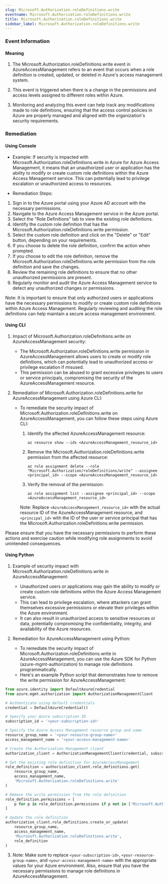 ```yaml
--- 
slug: Microsoft.Authorization.roleDefinitions.write
eventname: Microsoft.Authorization.roleDefinitions.write
title: Microsoft.Authorization.roleDefinitions.write
sidebar_label: Microsoft.Authorization.roleDefinitions.write
---
```

                       
### Event Information

#### Meaning

1. The Microsoft.Authorization.roleDefinitions.write event in AzureAccessManagement refers to an event that occurs when a role definition is created, updated, or deleted in Azure's access management system.

2. This event is triggered when there is a change in the permissions and access levels assigned to different roles within Azure.

3. Monitoring and analyzing this event can help track any modifications made to role definitions, ensuring that the access control policies in Azure are properly managed and aligned with the organization's security requirements.

### Remediation

#### Using Console

- Example: If security is impacted with Microsoft.Authorization.roleDefinitions.write in Azure for Azure Access Management, it means that an unauthorized user or application has the ability to modify or create custom role definitions within the Azure Access Management service. This can potentially lead to privilege escalation or unauthorized access to resources.

- Remediation Steps:
1. Sign in to the Azure portal using your Azure AD account with the necessary permissions.
2. Navigate to the Azure Access Management service in the Azure portal.
3. Select the "Role Definitions" tab to view the existing role definitions.
4. Identify the custom role definition that has the Microsoft.Authorization.roleDefinitions.write permission.
5. Select the custom role definition and click on the "Delete" or "Edit" button, depending on your requirements.
6. If you choose to delete the role definition, confirm the action when prompted.
7. If you choose to edit the role definition, remove the Microsoft.Authorization.roleDefinitions.write permission from the role definition and save the changes.
8. Review the remaining role definitions to ensure that no other unauthorized permissions are present.
9. Regularly monitor and audit the Azure Access Management service to detect any unauthorized changes or permissions.

Note: It is important to ensure that only authorized users or applications have the necessary permissions to modify or create custom role definitions within Azure Access Management. Regularly reviewing and auditing the role definitions can help maintain a secure access management environment.

#### Using CLI

1. Impact of Microsoft.Authorization.roleDefinitions.write on AzureAccessManagement security:
   - The Microsoft.Authorization.roleDefinitions.write permission in AzureAccessManagement allows users to create or modify role definitions, which can potentially lead to unauthorized access or privilege escalation if misused.
   - This permission can be abused to grant excessive privileges to users or service principals, compromising the security of the AzureAccessManagement resource.

2. Remediation of Microsoft.Authorization.roleDefinitions.write for AzureAccessManagement using Azure CLI:
   - To remediate the security impact of Microsoft.Authorization.roleDefinitions.write on AzureAccessManagement, you can follow these steps using Azure CLI:

     1. Identify the affected AzureAccessManagement resource:
        ```
        az resource show --ids <AzureAccessManagement_resource_id>
        ```

     2. Remove the Microsoft.Authorization.roleDefinitions.write permission from the affected resource:
        ```
        az role assignment delete --role "Microsoft.Authorization/roleDefinitions/write" --assignee <principal_id> --scope <AzureAccessManagement_resource_id>
        ```

     3. Verify the removal of the permission:
        ```
        az role assignment list --assignee <principal_id> --scope <AzureAccessManagement_resource_id>
        ```

     Note: Replace `<AzureAccessManagement_resource_id>` with the actual resource ID of the AzureAccessManagement resource, and `<principal_id>` with the ID of the user or service principal that has the Microsoft.Authorization.roleDefinitions.write permission.

Please ensure that you have the necessary permissions to perform these actions and exercise caution while modifying role assignments to avoid unintended consequences.

#### Using Python

1. Example of security impact with Microsoft.Authorization.roleDefinitions.write in AzureAccessManagement:
   - Unauthorized users or applications may gain the ability to modify or create custom role definitions within the Azure Access Management service.
   - This can lead to privilege escalation, where attackers can grant themselves excessive permissions or elevate their privileges within the Azure environment.
   - It can also result in unauthorized access to sensitive resources or data, potentially compromising the confidentiality, integrity, and availability of the Azure resources.

2. Remediation for AzureAccessManagement using Python:
   - To remediate the security impact of Microsoft.Authorization.roleDefinitions.write in AzureAccessManagement, you can use the Azure SDK for Python (azure-mgmt-authorization) to manage role definitions programmatically.
   - Here's an example Python script that demonstrates how to remove the write permission for AzureAccessManagement:

```python
from azure.identity import DefaultAzureCredential
from azure.mgmt.authorization import AuthorizationManagementClient

# Authenticate using default credentials
credential = DefaultAzureCredential()

# Specify your Azure subscription ID
subscription_id = '<your-subscription-id>'

# Specify the Azure Access Management resource group and name
resource_group_name = '<your-resource-group-name>'
access_management_name = '<your-access-management-name>'

# Create the Authorization Management client
authorization_client = AuthorizationManagementClient(credential, subscription_id)

# Get the existing role definition for AzureAccessManagement
role_definition = authorization_client.role_definitions.get(
    resource_group_name,
    access_management_name,
    'Microsoft.Authorization.roleDefinitions.write'
)

# Remove the write permission from the role definition
role_definition.permissions = [
    p for p in role_definition.permissions if p not in ['Microsoft.Authorization/roleDefinitions/write']
]

# Update the role definition
authorization_client.role_definitions.create_or_update(
    resource_group_name,
    access_management_name,
    'Microsoft.Authorization.roleDefinitions.write',
    role_definition
)
```

3. Note: Make sure to replace `<your-subscription-id>`, `<your-resource-group-name>`, and `<your-access-management-name>` with the appropriate values for your Azure environment. Also, ensure that you have the necessary permissions to manage role definitions in AzureAccessManagement.


 